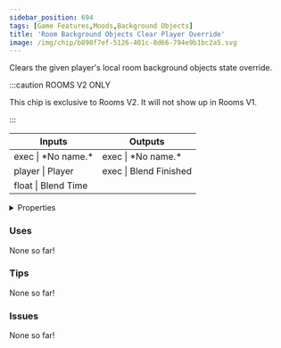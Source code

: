 ```yaml
---
sidebar_position: 694
tags: [Game Features,Moods,Background Objects]
title: 'Room Background Objects Clear Player Override'
image: /img/chip/b890f7ef-5126-401c-8d66-794e9b1bc2a5.svg
---
```


Clears the given player's local room background objects state override.

:::caution ROOMS V2 ONLY

This chip is exclusive to Rooms V2. It will not show up in Rooms V1.

:::


<IChip uuid="b890f7ef-5126-401c-8d66-794e9b1bc2a5"/>

<table><thead><tr><th>Inputs</th><th>Outputs</th></tr></thead><tbody><tr><td>exec | *No name.*</td><td>exec | *No name.*</td></tr><tr><td>player | Player</td><td>exec | Blend Finished</td></tr><tr><td>float | Blend Time</td><td /></tr></tbody></table>

<details>
  <summary>Properties</summary>
  <div>
    <div>
    <table>
      <tbody>
        <tr>
          <td>Is beta required?</td>
          <td>No</td>
        </tr>
        <tr>
          <td>Is chip a trolling risk?</td>
          <td>No</td>
        </tr>
        <tr>
          <td>Is chip a role assignment risk?</td>
          <td>No</td>
        </tr>
        <tr>
          <td>Chip UUID</td>
          <td>b890f7ef-5126-401c-8d66-794e9b1bc2a5</td>
        </tr>
        <tr>
          <td>Room availability</td>
          <td>Rooms V2 only</td>
        </tr>
      </tbody>
    </table>
    </div>
  </div>
</details>

### Uses

None so far!

### Tips

None so far!

### Issues

None so far!